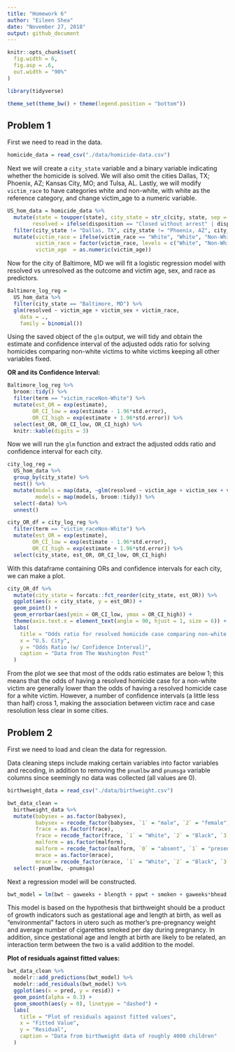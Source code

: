 ```yaml
---
title: "Homework 6"
author: "Eileen Shea"
date: "November 27, 2018"
output: github_document
---
```


```r
knitr::opts_chunk$set(
  fig.width = 6,
  fig.asp = .6,
  out.width = "90%"
)

library(tidyverse)

theme_set(theme_bw() + theme(legend.position = "bottom"))
```

## Problem 1

First we need to read in the data.

```r
homicide_data = read_csv("./data/homicide-data.csv")
```

Next we will create a `city_state` variable and a binary variable indicating whether the homicide is solved. We will also omit the cities Dallas, TX; Phoenix, AZ; Kansas City, MO; and Tulsa, AL. Lastly, we will modify `victim_race` to have categories white and non-white, with white as the reference category, and change victim_age to a numeric variable.

```r
US_hom_data = homicide_data %>% 
  mutate(state = toupper(state), city_state = str_c(city, state, sep = ", "),
        resolved = ifelse(disposition == "Closed without arrest" | disposition == "Open/No arrest", FALSE, TRUE)) %>% 
  filter(city_state != "Dallas, TX", city_state != "Phoenix, AZ", city_state != "Kansas City, MO", city_state != "Tulsa, AL") %>% 
  mutate(victim_race = ifelse(victim_race == "White", "White", "Non-White"),
         victim_race = factor(victim_race, levels = c("White", "Non-White")),
         victim_age  = as.numeric(victim_age))
```

Now for the city of Baltimore, MD we will fit a logistic regression model with resolved vs unresolved as the outcome and victim age, sex, and race as predictors. 

```r
Baltimore_log_reg = 
  US_hom_data %>% 
  filter(city_state == "Baltimore, MD") %>% 
  glm(resolved ~ victim_age + victim_sex + victim_race, 
    data = .,
    family = binomial())
```

Using the saved object of the `glm` output, we will tidy and obtain the estimate and confidence interval of the adjusted odds ratio for solving homicides comparing non-white victims to white victims keeping all other variables fixed.

**OR and its Confidence Interval:**

```r
Baltimore_log_reg %>% 
  broom::tidy() %>% 
  filter(term == "victim_raceNon-White") %>% 
  mutate(est_OR = exp(estimate), 
        OR_CI_low = exp(estimate - 1.96*std.error),
        OR_CI_high = exp(estimate + 1.96*std.error)) %>% 
  select(est_OR, OR_CI_low, OR_CI_high) %>% 
  knitr::kable(digits = 3)
```

Now we will run the `glm` function and extract the adjusted odds ratio and confidence interval for each city.

```r
city_log_reg = 
  US_hom_data %>% 
  group_by(city_state) %>% 
  nest() %>% 
  mutate(models = map(data, ~glm(resolved ~ victim_age + victim_sex + victim_race, data = .x, family = binomial())),
         models = map(models, broom::tidy)) %>% 
  select(-data) %>% 
  unnest()
```

```r
city_OR_df = city_log_reg %>% 
  filter(term == "victim_raceNon-White") %>% 
  mutate(est_OR = exp(estimate), 
        OR_CI_low = exp(estimate - 1.96*std.error),
        OR_CI_high = exp(estimate + 1.96*std.error)) %>% 
  select(city_state, est_OR, OR_CI_low, OR_CI_high)
```

With this dataframe containing ORs and confidence intervals for each city, we can make a plot.

```r
city_OR_df %>% 
  mutate(city_state = forcats::fct_reorder(city_state, est_OR)) %>% 
  ggplot(aes(x = city_state, y = est_OR)) +
  geom_point() +
  geom_errorbar(aes(ymin = OR_CI_low, ymax = OR_CI_high)) +
  theme(axis.text.x = element_text(angle = 90, hjust = 1, size = 6)) +
  labs(
    title = "Odds ratio for resolved homicide case comparing non-white to white victims",
    x = "U.S. City",
    y = "Odds Ratio (w/ Confidence Interval)",
    caption = "Data from The Washington Post"
  ) 
```

From the plot we see that most of the odds ratio estimates are below 1; this means that the odds of having a resolved homicide case for a non-white victim are generally lower than the odds of having a resolved homicide case for a white victim. However, a number of confidence intervals (a little less than half) cross 1, making the association between victim race and case resolution less clear in some cities. 

## Problem 2 

First we need to load and clean the data for regression.

Data cleaning steps include making certain variables into factor variables and recoding, in addition to removing the `pnumlbw` and `pnumsga` variable columns since seemingly no data was collected (all values are 0).

```r
birthweight_data = read_csv("./data/birthweight.csv")

bwt_data_clean =
  birthweight_data %>% 
  mutate(babysex = as.factor(babysex), 
         babysex = recode_factor(babysex, `1` = "male", `2` = "female"),
         frace = as.factor(frace),
         frace = recode_factor(frace, `1` = "White", `2` = "Black", `3` = "Asian", `4` = "Puerto Rican", `8` = "Other", `9` = "Unknown"),
         malform = as.factor(malform), 
         malform = recode_factor(malform, `0` = "absent", `1` = "present"),
         mrace = as.factor(mrace), 
         mrace = recode_factor(mrace, `1` = "White", `2` = "Black", `3` = "Asian", `4` = "Puerto Rican", `8` = "Other")) %>% 
  select(-pnumlbw, -pnumsga)
```

Next a regression model will be constructed.

```r
bwt_model = lm(bwt ~ gaweeks + blength + ppwt + smoken + gaweeks*bhead, data = bwt_data_clean)
```

This model is based on the hypothesis that birthweight should be a product of growth indicators such as gestational age and length at birth, as well as "environmental" factors in utero such as mother's pre-pregnancy weight and average number of cigarettes smoked per day during pregnancy. In addition, since gestational age and length at birth are likely to be related, an interaction term between the two is a valid addition to the model. 

**Plot of residuals against fitted values:**

```r
bwt_data_clean %>% 
  modelr::add_predictions(bwt_model) %>% 
  modelr::add_residuals(bwt_model) %>% 
  ggplot(aes(x = pred, y = resid)) + 
  geom_point(alpha = 0.3) +
  geom_smooth(aes(y = 0), linetype = "dashed") +
  labs(
    title = "Plot of residuals against fitted values",
    x = "Fitted Value",
    y = "Residual",
    caption = "Data from birthweight data of roughly 4000 children"
  ) 
```






